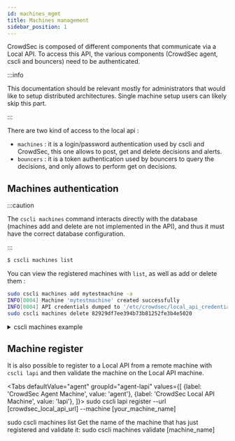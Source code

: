 ```yaml
---
id: machines_mgmt
title: Machines management
sidebar_position: 1
---
```


CrowdSec is composed of different components that communicate via a Local API.
To access this API, the various components (CrowdSec agent, cscli and bouncers) need to be authenticated.

:::info

This documentation should be relevant mostly for administrators that would like to setup distributed architectures. Single machine setup users can likely skip this part.

:::

There are two kind of access to the local api :

 - `machines` : it is a login/password authentication used by cscli and CrowdSec, this one allows to post, get and delete decisions and alerts.
 - `bouncers` : it is a token authentication used by bouncers to query the decisions, and only allows to perform get on decisions.



## Machines authentication

:::caution

The `cscli machines` command interacts directly with the database (machines add and delete are not implemented in the API), and thus it must have the correct database configuration.

:::

```bash
$ cscli machines list
```

You can view the registered machines with `list`, as well as add or delete them :

```bash
sudo cscli machines add mytestmachine -a
INFO[0004] Machine 'mytestmachine' created successfully       
INFO[0004] API credentials dumped to '/etc/crowdsec/local_api_credentials.yaml' 
sudo cscli machines delete 82929df7ee394b73b81252fe3b4e5020
```


<details>
  <summary>cscli machines example</summary>

```bash
sudo cscli machines list
----------------------------------------------------------------------------------------------------------------------------------
 NAME                              IP ADDRESS  LAST UPDATE                STATUS  VERSION                                         
----------------------------------------------------------------------------------------------------------------------------------
 82929df7ee394b73b81252fe3b4e5020  127.0.0.1   2020-10-31T14:06:32+01:00  ✔️      v0.3.6-3d6ce33908409f2a830af6551a7f5e37f2a4728f 
----------------------------------------------------------------------------------------------------------------------------------
sudo cscli machines add -m mytestmachine -a
INFO[0004] Machine 'mytestmachine' created successfully       
INFO[0004] API credentials dumped to '/etc/crowdsec/local_api_credentials.yaml' 
sudo cscli machines list      
----------------------------------------------------------------------------------------------------------------------------------
 NAME                              IP ADDRESS  LAST UPDATE                STATUS  VERSION                                         
----------------------------------------------------------------------------------------------------------------------------------
 82929df7ee394b73b81252fe3b4e5020  127.0.0.1   2020-10-31T14:06:32+01:00  ✔️      v0.3.6-3d6ce33908409f2a830af6551a7f5e37f2a4728f 
 mytestmachine                     127.0.0.1   2020-11-01T11:37:19+01:00  ✔️      v0.3.6-6a18458badf8ae5fed8d5f1bb96fc7a59c96163c 
----------------------------------------------------------------------------------------------------------------------------------
sudo cscli machines delete -m 82929df7ee394b73b81252fe3b4e5020
sudo cscli machines list                                      
---------------------------------------------------------------------------------------------------------
 NAME     IP ADDRESS  LAST UPDATE                STATUS  VERSION                                         
---------------------------------------------------------------------------------------------------------
 mytestmachine  127.0.0.1   2020-11-01T11:37:19+01:00  ✔️      v0.3.6-6a18458badf8ae5fed8d5f1bb96fc7a59c96163c 
---------------------------------------------------------------------------------------------------------
```

</details>


## Machine register

It is also possible to register to a Local API from a remote machine with `cscli lapi` and then validate the machine on the Local API machine.


<Tabs
  defaultValue="agent"
  groupId="agent-lapi"
  values={[
    {label: 'CrowdSec Agent Machine', value: 'agent'},
    {label: 'CrowdSec Local API Machine', value: 'lapi'},
  ]}>
  <TabItem value="agent">
    <CodeBlock className="language-bash">sudo cscli lapi register --url [crowdsec_local_api_url] --machine [your_machine_name] </CodeBlock>
  </TabItem>
  
  <TabItem value="lapi">
    <CodeBlock className="language-bash">sudo cscli machines list</CodeBlock>
    Get the name of the machine that has just registered and validate it:
    <CodeBlock className="language-bash">sudo cscli machines validate [machine_name]</CodeBlock>
  </TabItem>

</Tabs>
